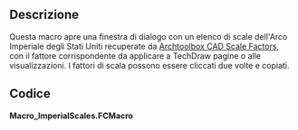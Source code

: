 <languages/>

{{Macro/it
|Name=ImperialScales
|Description=Questa macro mostra un elenco di scale dell'Arco Imperiale degli Stati Uniti con il fattore corrispondente da applicare alle pagine o alle visualizzazioni TechDraw
|Author=Yorik
|Date=2021-06-01
|Version=0.1
|FCVersion=0.18+
}}

<span id="Description"></span>
==Descrizione==

Questa macro apre una finestra di dialogo con un elenco di scale dell'Arco Imperiale degli Stati Uniti recuperate da [https://www.archtoolbox.com/representation/cad/scalefactor.html Archtoolbox CAD Scale Factors], con il fattore corrispondente da applicare a TechDraw pagine o alle visualizzazioni. I fattori di scala possono essere cliccati due volte e copiati.

<span id="Code"></span>
==Codice==

'''Macro_ImperialScales.FCMacro'''

{{MacroCode|code=
<nowiki>
# -*- coding: utf-8 -*-

from PySide2.QtCore import *
from PySide2.QtGui import *
from PySide2.QtWidgets import *

class Dialog(QDialog):

    def __init__(self):

        QDialog.__init__(self)
        self.resize(221, 413)
        self.verticalLayout = QVBoxLayout(self)
        self.tableWidget = QTableWidget(self)
        self.tableWidget.setColumnCount(1)
        qtablewidgetitem = QTableWidgetItem()
        qtablewidgetitem.setTextAlignment(Qt.AlignHCenter|Qt.AlignVCenter|Qt.AlignCenter)
        self.tableWidget.setHorizontalHeaderItem(0, qtablewidgetitem)
        self.tableWidget.setRowCount(11)
        qtablewidgetitem1 = QTableWidgetItem()
        self.tableWidget.setVerticalHeaderItem(0, qtablewidgetitem1)
        qtablewidgetitem2 = QTableWidgetItem()
        self.tableWidget.setVerticalHeaderItem(1, qtablewidgetitem2)
        qtablewidgetitem3 = QTableWidgetItem()
        self.tableWidget.setVerticalHeaderItem(2, qtablewidgetitem3)
        qtablewidgetitem4 = QTableWidgetItem()
        self.tableWidget.setVerticalHeaderItem(3, qtablewidgetitem4)
        qtablewidgetitem5 = QTableWidgetItem()
        self.tableWidget.setVerticalHeaderItem(4, qtablewidgetitem5)
        qtablewidgetitem6 = QTableWidgetItem()
        self.tableWidget.setVerticalHeaderItem(5, qtablewidgetitem6)
        qtablewidgetitem7 = QTableWidgetItem()
        self.tableWidget.setVerticalHeaderItem(6, qtablewidgetitem7)
        qtablewidgetitem8 = QTableWidgetItem()
        self.tableWidget.setVerticalHeaderItem(7, qtablewidgetitem8)
        qtablewidgetitem9 = QTableWidgetItem()
        self.tableWidget.setVerticalHeaderItem(8, qtablewidgetitem9)
        qtablewidgetitem10 = QTableWidgetItem()
        self.tableWidget.setVerticalHeaderItem(9, qtablewidgetitem10)
        qtablewidgetitem11 = QTableWidgetItem()
        self.tableWidget.setVerticalHeaderItem(10, qtablewidgetitem11)
        qtablewidgetitem12 = QTableWidgetItem()
        qtablewidgetitem12.setTextAlignment(Qt.AlignHCenter|Qt.AlignVCenter|Qt.AlignCenter)
        self.tableWidget.setItem(0, 0, qtablewidgetitem12)
        qtablewidgetitem13 = QTableWidgetItem()
        qtablewidgetitem13.setTextAlignment(Qt.AlignHCenter|Qt.AlignVCenter|Qt.AlignCenter)
        self.tableWidget.setItem(1, 0, qtablewidgetitem13)
        qtablewidgetitem14 = QTableWidgetItem()
        qtablewidgetitem14.setTextAlignment(Qt.AlignHCenter|Qt.AlignVCenter|Qt.AlignCenter)
        self.tableWidget.setItem(2, 0, qtablewidgetitem14)
        qtablewidgetitem15 = QTableWidgetItem()
        qtablewidgetitem15.setTextAlignment(Qt.AlignHCenter|Qt.AlignVCenter|Qt.AlignCenter)
        self.tableWidget.setItem(3, 0, qtablewidgetitem15)
        qtablewidgetitem16 = QTableWidgetItem()
        qtablewidgetitem16.setTextAlignment(Qt.AlignHCenter|Qt.AlignVCenter|Qt.AlignCenter)
        self.tableWidget.setItem(4, 0, qtablewidgetitem16)
        qtablewidgetitem17 = QTableWidgetItem()
        qtablewidgetitem17.setTextAlignment(Qt.AlignHCenter|Qt.AlignVCenter|Qt.AlignCenter)
        self.tableWidget.setItem(5, 0, qtablewidgetitem17)
        qtablewidgetitem18 = QTableWidgetItem()
        qtablewidgetitem18.setTextAlignment(Qt.AlignHCenter|Qt.AlignVCenter|Qt.AlignCenter)
        self.tableWidget.setItem(6, 0, qtablewidgetitem18)
        qtablewidgetitem19 = QTableWidgetItem()
        qtablewidgetitem19.setTextAlignment(Qt.AlignHCenter|Qt.AlignVCenter|Qt.AlignCenter)
        self.tableWidget.setItem(7, 0, qtablewidgetitem19)
        qtablewidgetitem20 = QTableWidgetItem()
        qtablewidgetitem20.setTextAlignment(Qt.AlignHCenter|Qt.AlignVCenter|Qt.AlignCenter)
        self.tableWidget.setItem(8, 0, qtablewidgetitem20)
        qtablewidgetitem21 = QTableWidgetItem()
        qtablewidgetitem21.setTextAlignment(Qt.AlignHCenter|Qt.AlignVCenter|Qt.AlignCenter)
        self.tableWidget.setItem(9, 0, qtablewidgetitem21)
        qtablewidgetitem22 = QTableWidgetItem()
        qtablewidgetitem22.setTextAlignment(Qt.AlignHCenter|Qt.AlignVCenter|Qt.AlignCenter)
        self.tableWidget.setItem(10, 0, qtablewidgetitem22)
        self.tableWidget.setEditTriggers(QAbstractItemView.AnyKeyPressed|QAbstractItemView.DoubleClicked|QAbstractItemView.EditKeyPressed)
        self.tableWidget.horizontalHeader().setVisible(True)
        self.tableWidget.verticalHeader().setVisible(True)

        self.verticalLayout.addWidget(self.tableWidget)

        self.buttonBox = QDialogButtonBox(self)
        self.buttonBox.setOrientation(Qt.Horizontal)
        self.buttonBox.setStandardButtons(QDialogButtonBox.Ok)

        self.verticalLayout.addWidget(self.buttonBox)

        self.retranslateUi()
        self.buttonBox.accepted.connect(self.accept)
        self.buttonBox.rejected.connect(self.reject)

        QMetaObject.connectSlotsByName(self)

    def retranslateUi(self,dlg=None):

        self.setWindowTitle(QCoreApplication.translate("Dialog", u"Arch scale factors", None))
        qtablewidgetitem = self.tableWidget.horizontalHeaderItem(0)
        qtablewidgetitem.setText(QCoreApplication.translate("Dialog", u"Factor", None))
        qtablewidgetitem1 = self.tableWidget.verticalHeaderItem(0)
        qtablewidgetitem1.setText(QCoreApplication.translate("Dialog", u"1/16\" = 1'-0\"", None))
        qtablewidgetitem2 = self.tableWidget.verticalHeaderItem(1)
        qtablewidgetitem2.setText(QCoreApplication.translate("Dialog", u"3/32\" = 1'-0\"", None))
        qtablewidgetitem3 = self.tableWidget.verticalHeaderItem(2)
        qtablewidgetitem3.setText(QCoreApplication.translate("Dialog", u"1/8\" = 1'-0\"", None))
        qtablewidgetitem4 = self.tableWidget.verticalHeaderItem(3)
        qtablewidgetitem4.setText(QCoreApplication.translate("Dialog", u"3/16\" = 1'-0\"", None))
        qtablewidgetitem5 = self.tableWidget.verticalHeaderItem(4)
        qtablewidgetitem5.setText(QCoreApplication.translate("Dialog", u"1/4\" = 1'-0\"", None))
        qtablewidgetitem6 = self.tableWidget.verticalHeaderItem(5)
        qtablewidgetitem6.setText(QCoreApplication.translate("Dialog", u"3/8\" = 1'-0\"", None))
        qtablewidgetitem7 = self.tableWidget.verticalHeaderItem(6)
        qtablewidgetitem7.setText(QCoreApplication.translate("Dialog", u"1/2\" = 1'-0\"", None))
        qtablewidgetitem8 = self.tableWidget.verticalHeaderItem(7)
        qtablewidgetitem8.setText(QCoreApplication.translate("Dialog", u"3/4\" = 1'-0\"", None))
        qtablewidgetitem9 = self.tableWidget.verticalHeaderItem(8)
        qtablewidgetitem9.setText(QCoreApplication.translate("Dialog", u"1\" = 1'-0\"", None))
        qtablewidgetitem10 = self.tableWidget.verticalHeaderItem(9)
        qtablewidgetitem10.setText(QCoreApplication.translate("Dialog", u"1 1/2\" = 1'-0\"", None))
        qtablewidgetitem11 = self.tableWidget.verticalHeaderItem(10)
        qtablewidgetitem11.setText(QCoreApplication.translate("Dialog", u"3\" = 1'-0\"", None))

        sortingEnabled = self.tableWidget.isSortingEnabled()
        self.tableWidget.setSortingEnabled(False)
        qtablewidgetitem12 = self.tableWidget.item(0, 0)
        qtablewidgetitem12.setText(QCoreApplication.translate("Dialog", u"1/192", None))
        qtablewidgetitem13 = self.tableWidget.item(1, 0)
        qtablewidgetitem13.setText(QCoreApplication.translate("Dialog", u"1/128", None))
        qtablewidgetitem14 = self.tableWidget.item(2, 0)
        qtablewidgetitem14.setText(QCoreApplication.translate("Dialog", u"1/96", None))
        qtablewidgetitem15 = self.tableWidget.item(3, 0)
        qtablewidgetitem15.setText(QCoreApplication.translate("Dialog", u"1/64", None))
        qtablewidgetitem16 = self.tableWidget.item(4, 0)
        qtablewidgetitem16.setText(QCoreApplication.translate("Dialog", u"1/48", None))
        qtablewidgetitem17 = self.tableWidget.item(5, 0)
        qtablewidgetitem17.setText(QCoreApplication.translate("Dialog", u"1/32", None))
        qtablewidgetitem18 = self.tableWidget.item(6, 0)
        qtablewidgetitem18.setText(QCoreApplication.translate("Dialog", u"1/24", None))
        qtablewidgetitem19 = self.tableWidget.item(7, 0)
        qtablewidgetitem19.setText(QCoreApplication.translate("Dialog", u"1/16", None))
        qtablewidgetitem20 = self.tableWidget.item(8, 0)
        qtablewidgetitem20.setText(QCoreApplication.translate("Dialog", u"1/12", None))
        qtablewidgetitem21 = self.tableWidget.item(9, 0)
        qtablewidgetitem21.setText(QCoreApplication.translate("Dialog", u"1/8", None))
        qtablewidgetitem22 = self.tableWidget.item(10, 0)
        qtablewidgetitem22.setText(QCoreApplication.translate("Dialog", u"1/4", None))
        self.tableWidget.setSortingEnabled(sortingEnabled)

dlg = Dialog()
dlg.show()
</nowiki>
}}
